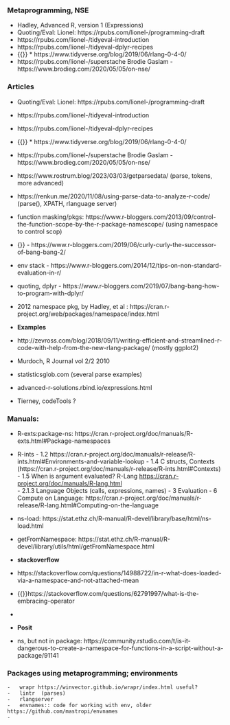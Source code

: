 
### Metaprogramming, NSE  

-   Hadley, Advanced R, version 1 (Expressions)
-   Quoting/Eval:  Lionel: https://rpubs.com/lionel-/programming-draft  
  -   https://rpubs.com/lionel-/tidyeval-introduction
  -   https://rpubs.com/lionel-/tidyeval-dplyr-recipes
  -   {{}} * https://www.tidyverse.org/blog/2019/06/rlang-0-4-0/
  -   https://rpubs.com/lionel-/superstache
    Brodie Gaslam
    -   https://www.brodieg.com/2020/05/05/on-nse/


### Articles

-   Quoting/Eval:  Lionel: https://rpubs.com/lionel-/programming-draft  
  -   https://rpubs.com/lionel-/tidyeval-introduction
  -   https://rpubs.com/lionel-/tidyeval-dplyr-recipes
  -   {{}} * https://www.tidyverse.org/blog/2019/06/rlang-0-4-0/
  -   https://rpubs.com/lionel-/superstache
    Brodie Gaslam
    -   https://www.brodieg.com/2020/05/05/on-nse/
-   https://www.rostrum.blog/2023/03/03/getparsedata/ (parse, tokens,  more advanced)
-   https://renkun.me/2020/11/08/using-parse-data-to-analyze-r-code/ (parse(), XPATH, rlanguage server)

-   function masking/pkgs: https://www.r-bloggers.com/2013/09/control-the-function-scope-by-the-r-package-namescope/ (using namespace to control scop)
-   {}} - https://www.r-bloggers.com/2019/06/curly-curly-the-successor-of-bang-bang-2/
-   env stack - https://www.r-bloggers.com/2014/12/tips-on-non-standard-evaluation-in-r/
-   quoting, dplyr - https://www.r-bloggers.com/2019/07/bang-bang-how-to-program-with-dplyr/
-   2012 namespace pkg, by Hadley, et al : https://cran.r-project.org/web/packages/namespace/index.html

-   **Examples**
  - http://zevross.com/blog/2018/09/11/writing-efficient-and-streamlined-r-code-with-help-from-the-new-rlang-package/ (mostly ggplot2)
  - Murdoch,  R Journal vol 2/2 2010
  - statisticsglob.com (several parse examples)
  - advanced-r-solutions.rbind.io/expressions.html
  - Tierney, codeTools ?

### Manuals:
  - R-exts:package-ns: https://cran.r-project.org/doc/manuals/R-exts.html#Package-namespaces
  - R-ints 
        -   1.2 https://cran.r-project.org/doc/manuals/r-release/R-ints.html#Environments-and-variable-lookup
        -   1.4 C structs, Contexts  (https://cran.r-project.org/doc/manuals/r-release/R-ints.html#Contexts)
        -   1.5 When is argument evaluated?
    R-Lang <https://cran.r-project.org/doc/manuals/R-lang.html>   
        -   2.1.3 Language Objects (calls, expressions, names)
        -   3   Evaluation
        -   6 Compute on Language: https://cran.r-project.org/doc/manuals/r-release/R-lang.html#Computing-on-the-language
  - ns-load: https://stat.ethz.ch/R-manual/R-devel/library/base/html/ns-load.html
  - getFromNamespace: https://stat.ethz.ch/R-manual/R-devel/library/utils/html/getFromNamespace.html

-   **stackoverflow**
  - https://stackoverflow.com/questions/14988722/in-r-what-does-loaded-via-a-namespace-and-not-attached-mean
  - {{}}https://stackoverflow.com/questions/62791997/what-is-the-embracing-operator
-   
-   **Posit**
  - ns, but not in package: https://community.rstudio.com/t/is-it-dangerous-to-create-a-namespace-for-functions-in-a-script-without-a-package/91141

### Packages using metaprogramming; environments
    -   wrapr https://winvector.github.io/wrapr/index.html useful?
    -   lintr  (parses)
    -   rlangserver
    -   envnames:: code for working with env, older https://github.com/mastropi/envnames
    -   

